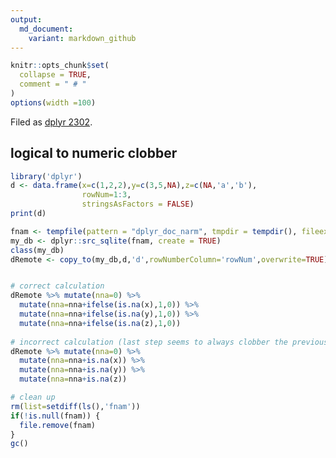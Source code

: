 ```yaml
---
output:
  md_document:
    variant: markdown_github
---
```


<!-- Generated from .Rmd. Please edit that file -->

```r
knitr::opts_chunk$set(
  collapse = TRUE,
  comment = " # "
)
options(width =100)
```

Filed as [dplyr 2302](https://github.com/hadley/dplyr/issues/2302).

## logical to numeric clobber

```r
library('dplyr')
d <- data.frame(x=c(1,2,2),y=c(3,5,NA),z=c(NA,'a','b'),
                rowNum=1:3,
                stringsAsFactors = FALSE)
print(d)

fnam <- tempfile(pattern = "dplyr_doc_narm", tmpdir = tempdir(), fileext = "sqlite3")
my_db <- dplyr::src_sqlite(fnam, create = TRUE)
class(my_db)
dRemote <- copy_to(my_db,d,'d',rowNumberColumn='rowNum',overwrite=TRUE)


# correct calculation
dRemote %>% mutate(nna=0) %>%
  mutate(nna=nna+ifelse(is.na(x),1,0)) %>% 
  mutate(nna=nna+ifelse(is.na(y),1,0)) %>% 
  mutate(nna=nna+ifelse(is.na(z),1,0))  
 
# incorrect calculation (last step seems to always clobber the previous result)
dRemote %>% mutate(nna=0) %>%
  mutate(nna=nna+is.na(x)) %>% 
  mutate(nna=nna+is.na(y)) %>% 
  mutate(nna=nna+is.na(z))

# clean up
rm(list=setdiff(ls(),'fnam'))
if(!is.null(fnam)) {
  file.remove(fnam)
}
gc()
```

